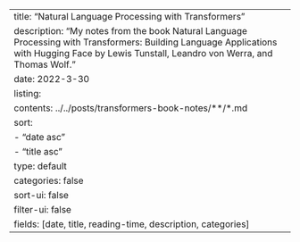 ---
title: "Natural Language Processing with Transformers"
description: "My notes from the book Natural Language Processing with Transformers: Building Language Applications with Hugging Face by Lewis Tunstall, Leandro von Werra, and Thomas Wolf."
date: 2022-3-30
listing:
  contents: ../../posts/transformers-book-notes/**/*.md
  sort: 
      - "date asc"
      - "title asc"
  type: default
  categories: false
  sort-ui: false
  filter-ui: false
  fields: [date, title, reading-time, description, categories]
---